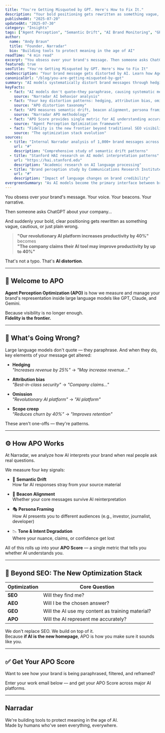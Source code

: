 ```yaml
---
title: "You're Getting Misquoted by GPT. Here's How to Fix It."
description: "Your bold positioning gets rewritten as something vague, cautious, or wrong. Welcome to AI distortion. Here's how Agent Perception Optimization fixes it."
publishedAt: "2025-07-20"
updatedAt: "2025-07-30"
category: "Insights"
tags: ["Agent Perception", "Semantic Drift", "AI Brand Monitoring", "GPT", "APO Score", "Fidelity"]
author:
  name: "Andy Braun"
  title: "Founder, Narradar"
  bio: "Building tools to protect meaning in the age of AI"
readTime: "4 min read"
excerpt: "You obsess over your brand's message. Then someone asks ChatGPT about your company and your bold positioning gets rewritten as something vague, cautious, or wrong. That's AI distortion."
featured: true
seoTitle: "You're Getting Misquoted by GPT. Here's How to Fix It"
seoDescription: "Your brand message gets distorted by AI. Learn how Agent Perception Optimization (APO) measures and fixes AI misrepresentation across GPT, Claude, and Gemini."
canonicalUrl: "/blog/you-are-getting-misquoted-by-gpt"
summary: "AI models systematically distort brand messages through hedging, attribution bias, omission, and scope creep. Agent Perception Optimization (APO) measures semantic drift, beacon alignment, persona framing, and tone degradation to give you an APO Score. Because if AI is the new homepage, APO ensures it sounds like you."
keyFacts:
  - fact: "AI models don't quote—they paraphrase, causing systematic message distortion"
    source: "Narradar AI behavior analysis"
  - fact: "Four key distortion patterns: hedging, attribution bias, omission, and scope creep"
    source: "APO distortion taxonomy"
  - fact: "APO measures semantic drift, beacon alignment, persona framing, and tone degradation"
    source: "Narradar APO methodology"
  - fact: "APO Score provides single metric for AI understanding accuracy"
    source: "Agent Perception Optimization framework"
  - fact: "Fidelity is the new frontier beyond traditional SEO visibility"
    source: "The optimization stack evolution"
sources:
  - title: "Internal Narradar analysis of 1,000+ brand messages across AI platforms"
    url: "#"
    description: "Comprehensive study of semantic drift patterns"
  - title: "Stanford HAI research on AI model interpretation patterns"
    url: "https://hai.stanford.edu"
    description: "Academic research on AI language processing"
  - title: "Brand perception study by Communications Research Institute"
    url: "#"
    description: "Impact of language changes on brand credibility"
evergreenSummary: "As AI models become the primary interface between brands and audiences, controlling narrative interpretation becomes critical. Agent Perception Optimization provides the framework for maintaining brand message integrity across AI platforms."
---
```


You obsess over your brand's message. Your voice. Your beacons. Your narrative.

Then someone asks ChatGPT about your company…

And suddenly your bold, clear positioning gets rewritten as something vague, cautious, or just plain wrong.

> **"Our revolutionary AI platform increases productivity by 40%"**  
> becomes  
> **"The company claims their AI tool may improve productivity by up to 40%"**

That's not a typo. That's **AI distortion**.

---

## 🧠 Welcome to APO

**Agent Perception Optimization (APO)** is how we measure and manage your brand's representation inside large language models like GPT, Claude, and Gemini.

Because visibility is no longer enough.  
**Fidelity is the frontier.**

---

## 🚨 What's Going Wrong?

Large language models don't quote — they paraphrase. And when they do, key elements of your message get altered:

- **Hedging**  
  _"Increases revenue by 25%"_ → _"May increase revenue…"_

- **Attribution bias**  
  _"Best-in-class security"_ → _"Company claims…"_

- **Omission**  
  _"Revolutionary AI platform"_ → _"AI platform"_

- **Scope creep**  
  _"Reduces churn by 40%"_ → _"Improves retention"_

These aren't one-offs — they're patterns.

---

## ⚙️ How APO Works

At Narradar, we analyze how AI interprets your brand when real people ask real questions.

We measure four key signals:

- 🔄 **Semantic Drift**  
  How far AI responses stray from your source material

- 🧱 **Beacon Alignment**  
  Whether your core messages survive AI reinterpretation

- 🎭 **Persona Framing**  
  How AI presents you to different audiences (e.g., investor, journalist, developer)

- 📉 **Tone & Intent Degradation**  
  Where your nuance, claims, or confidence get lost

All of this rolls up into your **APO Score** — a single metric that tells you whether AI understands you.

---

## 🔄 Beyond SEO: The New Optimization Stack

| Optimization | Core Question |
|--------------|----------------|
| **SEO**      | Will they find me? |
| **AEO**      | Will I be the chosen answer? |
| **GEO**      | Will the AI use my content as training material? |
| **APO**      | Will the AI represent me accurately? |

We don't replace SEO. We build on top of it.  
Because **if AI is the new homepage**, APO is how you make sure it sounds like you.

---

## ✅ Get Your APO Score

Want to see how your brand is being paraphrased, filtered, and reframed?

Enter your work email below — and get your APO Score across major AI platforms.

<CallToAction variant="beacon" />

---

## Narradar

We're building tools to protect meaning in the age of AI.  
Made by humans who've seen everything, everywhere.
